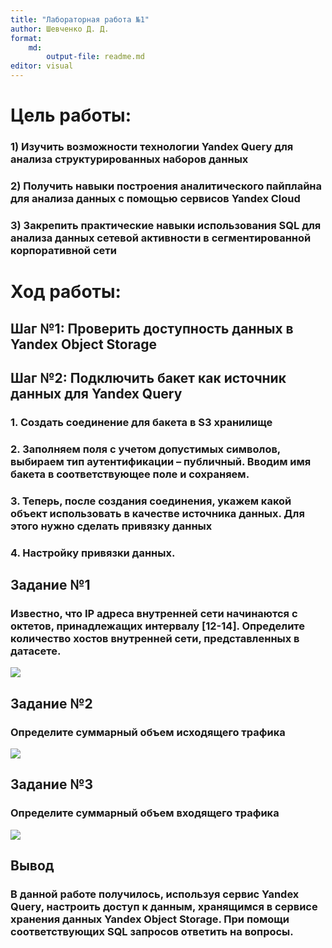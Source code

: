 ---
title: "Лабораторная работа №1"
author: Шевченко Д. Д.
format:
    md:
        output-file: readme.md
editor: visual
---

# Цель работы:

### 1) Изучить возможности технологии Yandex Query для анализа структурированных наборов данных

### 2) Получить навыки построения аналитического пайплайна для анализа данных с помощью сервисов Yandex Cloud

### 3) Закрепить практические навыки использования SQL для анализа данных сетевой активности в сегментированной корпоративной сети

# Ход работы:

## Шаг №1: Проверить доступность данных в Yandex Object Storage

## Шаг №2: Подключить бакет как источник данных для Yandex Query

### 1. Создать соединение для бакета в S3 хранилище

### 2. Заполняем поля с учетом допустимых символов, выбираем тип аутентификации -- публичный. Вводим имя бакета в соответствующее поле и сохраняем.

### 3. Теперь, после создания соединения, укажем какой объект использовать в качестве источника данных. Для этого нужно сделать привязку данных

### 4. Настройку привязки данных.

## Задание №1

### Известно, что IP адреса внутренней сети начинаются с октетов, принадлежащих интервалу \[12-14\]. Определите количество хостов внутренней сети, представленных в датасете.

![](./Threat-Hunting-3/laba1/1.png)

## Задание №2

### Определите суммарный объем исходящего трафика

![](./Threat-Hunting-3/laba1/2.png)

## Задание №3

### Определите суммарный объем входящего трафика

![](./Threat-Hunting-3/laba1/3.png)

## Вывод

### В данной работе получилось, используя сервис Yandex Query, настроить доступ к данным, хранящимся в сервисе хранения данных Yandex Object Storage. При помощи соответствующих SQL запросов ответить на вопросы.
